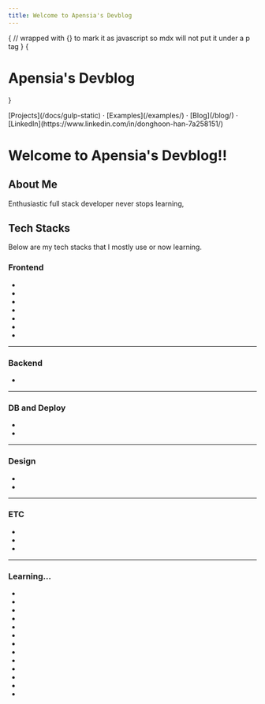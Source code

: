 ```yaml
---
title: Welcome to Apensia's Devblog
---
```



{
// wrapped with {} to mark it as javascript so mdx will not put it under a p tag
}
{<h1 className="text-center font-extrabold md:text-5xl mt-8">Apensia's Devblog</h1>}

<div className="mt-16 mb-20 text-center">
  [Projects](/docs/gulp-static) · [Examples](/examples/) · [Blog](/blog/) · [LinkedIn](https://www.linkedin.com/in/donghoon-han-7a258151/)
</div>

# Welcome to Apensia's Devblog!!

## About Me

Enthusiastic full stack developer never stops learning,

## Tech Stacks

Below are my tech stacks that I mostly use or now learning.

### Frontend

<ul className="wrapper">
  <li id="html"><SiHtml5 /></li>
  <li id="css"><SiCss3 /></li>
  <li id="sass"><DiSass /></li>
  <li id="javascript"><SiJavascript/></li>
  <li id="typescript"><SiTypescript/></li>
  <li id="react"><SiReact /></li>
  <li id="gatsby"><SiGatsby/></li>
</ul>

<hr/>

### Backend

<ul className="wrapper">
  <li id="express"><SiExpress/></li>
</ul>

<hr/>

### DB and Deploy

<ul className="wrapper">
  <li id="heroku"><SiHeroku/></li>
  <li id="vercel"><SiVercel/></li>
</ul>

<hr/>

### Design

<ul className="wrapper">
  <li id="figma"><SiFigma/></li>
  <li id="premiere-pro"><SiAdobepremierepro/></li>
</ul>

<hr/>

### ETC

<ul className="wrapper">
  <li id="notion"><SiNotion/></li>
  <li id="slack"><SiSlack/></li>
  <li id="confluence"><SiConfluence/></li>
</ul>

<hr/>

### Learning...

<ul className="wrapper">
  <li id="graphql"><SiGraphql /></li>
  <li id="django"><SiDjango/></li>
  <li id="apollo-graphql"><SiApollographql/></li>
  <li id="aws"><SiAmazonaws/></li>
  <li id="postgresql"><SiPostgresql/></li>
  <li id="prisma"><SiPrisma/></li>
  <li id="next"><SiNextdotjs/></li>
  <li id="svelte"><SiSvelte/></li>
  <li id="after-effects"><SiAdobeaftereffects/></li>
  <li id="photoshop"><SiAdobephotoshop/></li>
  <li id="illustrator"><SiAdobeillustrator/></li>
  <li id="blender"><SiBlender/></li>
  <li id="three-js"><SiThreedotjs/></li>
</ul>
